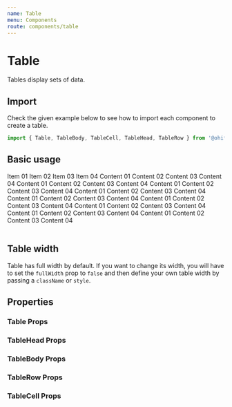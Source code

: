 ```yaml
---
name: Table
menu: Components
route: components/table
---
```



# Table

Tables display sets of data.

## Import

Check the given example below to see how to import each component to create a
table.

```javascript
import { Table, TableBody, TableCell, TableHead, TableRow } from '@ohif/ui';
```

## Basic usage

<Playground>
  <div className="p-4">
    <Table>
      <TableHead>
        <TableRow>
          <TableCell>Item 01</TableCell>
          <TableCell>Item 02</TableCell>
          <TableCell>Item 03</TableCell>
          <TableCell>Item 04</TableCell>
        </TableRow>
      </TableHead>
      <TableBody>
        <TableRow>
          <TableCell>Content 01</TableCell>
          <TableCell>Content 02</TableCell>
          <TableCell>Content 03</TableCell>
          <TableCell>Content 04</TableCell>
        </TableRow>
        <TableRow>
          <TableCell>Content 01</TableCell>
          <TableCell>Content 02</TableCell>
          <TableCell>Content 03</TableCell>
          <TableCell>Content 04</TableCell>
        </TableRow>
        <TableRow>
          <TableCell>Content 01</TableCell>
          <TableCell>Content 02</TableCell>
          <TableCell>Content 03</TableCell>
          <TableCell>Content 04</TableCell>
        </TableRow>
        <TableRow>
          <TableCell>Content 01</TableCell>
          <TableCell>Content 02</TableCell>
          <TableCell>Content 03</TableCell>
          <TableCell>Content 04</TableCell>
        </TableRow>
        <TableRow>
          <TableCell>Content 01</TableCell>
          <TableCell>Content 02</TableCell>
          <TableCell>Content 03</TableCell>
          <TableCell>Content 04</TableCell>
        </TableRow>
        <TableRow>
          <TableCell>Content 01</TableCell>
          <TableCell>Content 02</TableCell>
          <TableCell>Content 03</TableCell>
          <TableCell>Content 04</TableCell>
        </TableRow>
        <TableRow>
          <TableCell>Content 01</TableCell>
          <TableCell>Content 02</TableCell>
          <TableCell>Content 03</TableCell>
          <TableCell>Content 04</TableCell>
        </TableRow>
        <TableRow>
          <TableCell>Content 01</TableCell>
          <TableCell>Content 02</TableCell>
          <TableCell>Content 03</TableCell>
          <TableCell>Content 04</TableCell>
        </TableRow>
        <TableRow>
          <TableCell>Content 01</TableCell>
          <TableCell>Content 02</TableCell>
          <TableCell>Content 03</TableCell>
          <TableCell>Content 04</TableCell>
        </TableRow>
      </TableBody>
    </Table>
  </div>
</Playground>

## Table width

Table has full width by default. If you want to change its width, you will have
to set the `fullWidth` prop to `false` and then define your own table width by
passing a `className` or `style`.

## Properties

### Table Props

<Props of={Table} />

### TableHead Props

<Props of={TableHead} />

### TableBody Props

<Props of={TableBody} />

### TableRow Props

<Props of={TableRow} />

### TableCell Props

<Props of={TableCell} />
